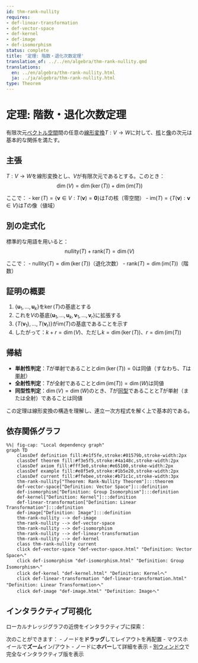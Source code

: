 ```yaml
---
id: thm-rank-nullity
requires:
- def-linear-transformation
- def-vector-space
- def-kernel
- def-image
- def-isomorphism
status: complete
title: '定理: 階数・退化次数定理'
translation_of: ../../en/algebra/thm-rank-nullity.qmd
translations:
  en: ../en/algebra/thm-rank-nullity.html
  ja: ../ja/algebra/thm-rank-nullity.html
type: Theorem
---
```


# 定理: 階数・退化次数定理 {#thm-rank-nullity}

有限次元[ベクトル空間](def-vector-space.qmd)間の任意の[線形変換](def-linear-transformation.qmd)$T: V \to W$に対して、[核](def-kernel.qmd)と[像](def-image.qmd)の次元は基本的な関係を満たす。

## 主張

$T: V \to W$を線形変換とし、$V$が有限次元であるとする。このとき：
$$\dim(V) = \dim(\ker(T)) + \dim(\text{im}(T))$$

ここで：
- $\ker(T) = \{\mathbf{v} \in V : T(\mathbf{v}) = \mathbf{0}\}$は$T$の核（零空間）
- $\text{im}(T) = \{T(\mathbf{v}) : \mathbf{v} \in V\}$は$T$の像（値域）

## 別の定式化

標準的な用語を用いると：
$$\text{nullity}(T) + \text{rank}(T) = \dim(V)$$

ここで：
- $\text{nullity}(T) = \dim(\ker(T))$（退化次数）
- $\text{rank}(T) = \dim(\text{im}(T))$（階数）

## 証明の概要

1. $\{\mathbf{u}_1, \ldots, \mathbf{u}_k\}$を$\ker(T)$の基底とする
2. これを$V$の基底$\{\mathbf{u}_1, \ldots, \mathbf{u}_k, \mathbf{v}_1, \ldots, \mathbf{v}_r\}$に拡張する
3. $\{T(\mathbf{v}_1), \ldots, T(\mathbf{v}_r)\}$が$\text{im}(T)$の基底であることを示す
4. したがって：$k + r = \dim(V)$、ただし$k = \dim(\ker(T))$、$r = \dim(\text{im}(T))$

## 帰結

- **単射性判定**：$T$が単射であることと$\dim(\ker(T)) = 0$は同値（すなわち、$T$は[単射](../category-theory/def-monomorphism.qmd)）
- **全射性判定**：$T$が全射であることと$\dim(\text{im}(T)) = \dim(W)$は同値
- **同型性判定**：$\dim(V) = \dim(W)$のとき、$T$が[同型](def-isomorphism.qmd)であることと$T$が単射（または全射）であることは同値

この定理は線形変換の構造を理解し、連立一次方程式を解く上で基本的である。

## 依存関係グラフ

```mermaid
%%| fig-cap: "Local dependency graph"
graph TD
    classDef definition fill:#e1f5fe,stroke:#01579b,stroke-width:2px
    classDef theorem fill:#f3e5f5,stroke:#4a148c,stroke-width:2px
    classDef axiom fill:#fff3e0,stroke:#e65100,stroke-width:2px
    classDef example fill:#e8f5e9,stroke:#1b5e20,stroke-width:2px
    classDef current fill:#ffebee,stroke:#b71c1c,stroke-width:3px
    thm-rank-nullity["Theorem: Rank-Nullity Theorem"]:::theorem
    def-vector-space["Definition: Vector Space"]:::definition
    def-isomorphism["Definition: Group Isomorphism"]:::definition
    def-kernel["Definition: Kernel"]:::definition
    def-linear-transformation["Definition: Linear Transformation"]:::definition
    def-image["Definition: Image"]:::definition
    thm-rank-nullity --> def-image
    thm-rank-nullity --> def-vector-space
    thm-rank-nullity --> def-isomorphism
    thm-rank-nullity --> def-linear-transformation
    thm-rank-nullity --> def-kernel
    class thm-rank-nullity current
    click def-vector-space "def-vector-space.html" "Definition: Vector Spaceへ"
    click def-isomorphism "def-isomorphism.html" "Definition: Group Isomorphismへ"
    click def-kernel "def-kernel.html" "Definition: Kernelへ"
    click def-linear-transformation "def-linear-transformation.html" "Definition: Linear Transformationへ"
    click def-image "def-image.html" "Definition: Imageへ"
```

## インタラクティブ可視化

ローカルナレッジグラフの近傍をインタラクティブに探索：

::: {.graph-viz data-id="thm-rank-nullity" data-width="700" data-height="500"}
:::

次のことができます：
- ノードを**ドラッグ**してレイアウトを再配置
- マウスホイールで**ズーム**イン/アウト
- ノードに**ホバー**して詳細を表示
- [別ウィンドウ](../../output/interactive/thm-rank-nullity.html){target="_blank"}で完全なインタラクティブ版を表示
